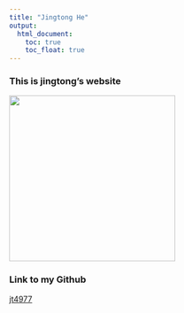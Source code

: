 ```yaml
---
title: "Jingtong He"
output: 
  html_document:
    toc: true
    toc_float: true
---
```


### This is jingtong's website

![](Second%20senior%20brother.png){width="300px"}

### Link to my Github

[jt4977](https://github.com/jt4977/jt4977.github.io)
